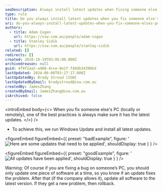 ```yaml
---
seoDescription: Always install latest updates when fixing someone else's PC to ensure security and stability, whether done locally or remotely.
type: rule
title: Do you always install latest updates when you fix someone else's PC?
uri: do-you-always-install-latest-updates-when-you-fix-someone-elses-pc
authors:
  - title: Adam Cogan
    url: https://ssw.com.au/people/adam-cogan
  - title: Stanley Sidik
    url: https://ssw.com.au/people/stanley-sidik
related: []
redirects: []
created: 2010-10-19T03:05:00.000Z
archivedreason: null
guid: 4f9f2aa2-a488-4cce-8e1f-f49db34396bd
lastUpdated: 2024-06-08T03:27:17.000Z
lastUpdatedBy: Brady Stroud [SSW]
lastUpdatedByEmail: bradystroud@ssw.com.au
createdBy: JamesZhang
createdByEmail: JamesZhang@ssw.com.au
isArchived: false
---
```


<introEmbed
  body={<>
When you fix someone else's PC (locally or remotely), one of the best practices is always make sure it has the latest updates.
  </>}
/>
- To achieve this, we run Windows Update and install all latest updates.

<figureEmbed figureEmbed={{
  preset: "badExample",
  figure: '![Here are some updates that need to be applied](/uploads/rules/do-you-always-install-latest-updates-when-you-fix-someone-elses-pc/2021-04-20_11-50-38.png)',
  shouldDisplay: true
} } />


<figureEmbed figureEmbed={{
  preset: "goodExample",
  figure: '![All updates have been applied](/uploads/rules/do-you-always-install-latest-updates-when-you-fix-someone-elses-pc/Windows-updates-settings.png)',
  shouldDisplay: true
} } />


Warning: Of course if you are fixing a bug on someone’s PC, you should only update one piece of software at a time, so you know if an update fixes the problem. After that (if the company allows it), update all software to the latest version. If they get a new problem, then rollback.
